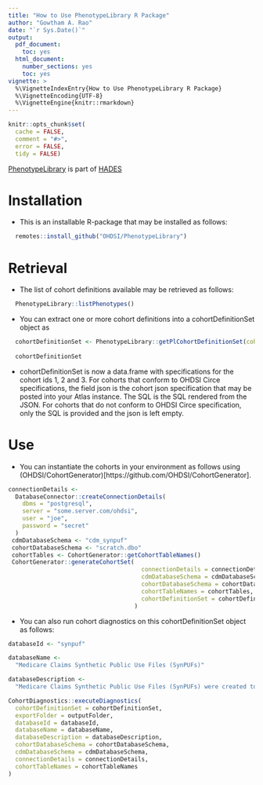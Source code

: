 ```yaml
---
title: "How to Use PhenotypeLibrary R Package"
author: "Gowtham A. Rao"
date: "`r Sys.Date()`"
output:
  pdf_document: 
    toc: yes     
  html_document:
    number_sections: yes
    toc: yes  
vignette: >
  %\VignetteIndexEntry{How to Use PhenotypeLibrary R Package}
  %\VignetteEncoding{UTF-8}    
  %\VignetteEngine{knitr::rmarkdown}
---
```


```r
knitr::opts_chunk$set(
  cache = FALSE,
  comment = "#>",
  error = FALSE,
  tidy = FALSE)
```

[PhenotypeLibrary](https://github.com/OHDSI/PhenotypeLibrary) is part of [HADES](https://ohdsi.github.io/Hades/)


# Installation
- This  is an installable R-package that may be installed as follows: 
```r
  remotes::install_github("OHDSI/PhenotypeLibrary")
```

# Retrieval
- The list of cohort definitions available may be retrieved as follows: 
```r
  PhenotypeLibrary::listPhenotypes()
```

- You can extract one or more cohort definitions into a cohortDefinitionSet object as
```r
  cohortDefinitionSet <- PhenotypeLibrary::getPlCohortDefinitionSet(cohortIds = c(1, 2, 3))
  
  cohortDefinitionSet
```

- cohortDefinitionSet is now a data.frame with specifications for the cohort ids 1, 2 and 3. For cohorts that conform to OHDSI Circe specifications, the field json is the cohort json specification that may be posted into your Atlas instance. The SQL is the SQL rendered from the JSON. For cohorts that do not conform to OHDSI Circe specification, only the SQL is provided and the json is left empty.

# Use
- You can instantiate the cohorts in your environment as follows using (OHDSI/CohortGenerator)[https://github.com/OHDSI/CohortGenerator].

```r
connectionDetails <-
  DatabaseConnector::createConnectionDetails(
    dbms = "postgresql",
    server = "some.server.com/ohdsi",
    user = "joe",
    password = "secret"
  )
 cdmDatabaseSchema <- "cdm_synpuf"
 cohortDatabaseSchema <- "scratch.dbo"
 cohortTables <- CohortGenerator::getCohortTableNames()
 CohortGenerator::generateCohortSet(
                                      connectionDetails = connectionDetails,
                                      cdmDatabaseSchema = cdmDatabaseSchema,
                                      cohortDatabaseSchema = cohortDatabaseSchema,
                                      cohortTableNames = cohortTables,
                                      cohortDefinitionSet = cohortDefinitionSet
                                    )
```



- You can also run cohort diagnostics on this cohortDefinitionSet object as follows:
```r

databaseId <- "synpuf"

databaseName <-
  "Medicare Claims Synthetic Public Use Files (SynPUFs)"

databaseDescription <-
  "Medicare Claims Synthetic Public Use Files (SynPUFs) were created to allow interested parties to gain familiarity using Medicare claims data while protecting beneficiary privacy. These files are intended to promote development of software and applications that utilize files in this format, train researchers on the use and complexities of Centers for Medicare and Medicaid Services (CMS) claims, and support safe data mining innovations. The SynPUFs were created by combining randomized information from multiple unique beneficiaries and changing variable values. This randomization and combining of beneficiary information ensures privacy of health information."

CohortDiagnostics::executeDiagnostics(
  cohortDefinitionSet = cohortDefinitionSet,
  exportFolder = outputFolder,
  databaseId = databaseId,
  databaseName = databaseName,
  databaseDescription = databaseDescription,
  cohortDatabaseSchema = cohortDatabaseSchema,
  cdmDatabaseSchema = cdmDatabaseSchema,
  connectionDetails = connectionDetails,
  cohortTableNames = cohortTableNames
)

```